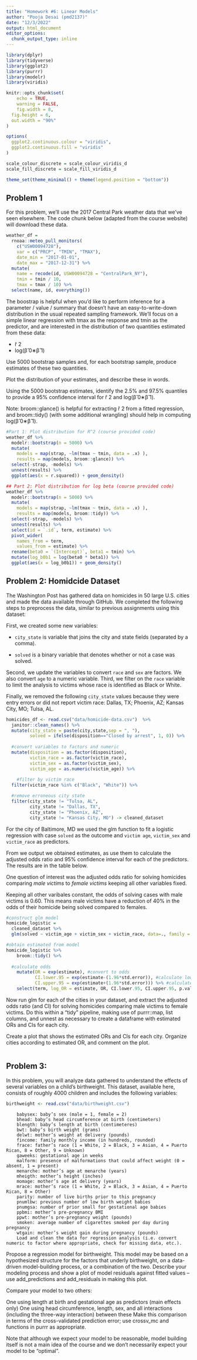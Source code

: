 ```yaml
---
title: "Homework #6: Linear Models"
author: "Pooja Desai (pmd2137)"
date: "12/3/2022"
output: html_document
editor_options: 
  chunk_output_type: inline
---
```


```r
library(dplyr)
library(tidyverse)
library(ggplot2)
library(purrr)
library(modelr)
library(viridis)

knitr::opts_chunk$set(
	echo = TRUE,
	warning = FALSE,
	fig.width = 8, 
  fig.height = 6,
  out.width = "90%"
)

options(
  ggplot2.continuous.colour = "viridis",
  ggplot2.continuous.fill = "viridis"
)

scale_colour_discrete = scale_colour_viridis_d
scale_fill_discrete = scale_fill_viridis_d

theme_set(theme_minimal() + theme(legend.position = "bottom"))
```

## Problem 1

For this problem, we'll use the 2017 Central Park weather data that we've seen elsewhere. The code chunk below (adapted from the course website) will download these data.

```r
weather_df = 
  rnoaa::meteo_pull_monitors(
    c("USW00094728"),
    var = c("PRCP", "TMIN", "TMAX"), 
    date_min = "2017-01-01",
    date_max = "2017-12-31") %>%
  mutate(
    name = recode(id, USW00094728 = "CentralPark_NY"),
    tmin = tmin / 10,
    tmax = tmax / 10) %>%
  select(name, id, everything())
```

The boostrap is helpful when you'd like to perform inference for a parameter / value / summary that doesn't have an easy-to-write-down distribution in the usual repeated sampling framework. We'll focus on a simple linear regression with tmax as the response and tmin as the predictor, and are interested in the distribution of two quantities estimated from these data:

-   r̂ 2
-   log(β̂ 0∗β̂ 1)

Use 5000 bootstrap samples and, for each bootstrap sample, produce estimates of these two quantities.

Plot the distribution of your estimates, and describe these in words.

Using the 5000 bootstrap estimates, identify the 2.5% and 97.5% quantiles to provide a 95% confidence interval for r̂ 2 and log(β̂ 0∗β̂ 1).

Note: broom::glance() is helpful for extracting r̂ 2 from a fitted regression, and broom::tidy() (with some additional wrangling) should help in computing log(β̂ 0∗β̂ 1).

```r
#Part 1: Plot distribution for R^2 (course provided code)
weather_df %>% 
  modelr::bootstrap(n = 5000) %>% 
  mutate(
    models = map(strap, ~lm(tmax ~ tmin, data = .x) ),
    results = map(models, broom::glance)) %>% 
  select(-strap, -models) %>% 
  unnest(results) %>% 
  ggplot(aes(x = r.squared)) + geom_density()

## Part 2: Plot distribution for log beta (course provided code)
weather_df %>% 
  modelr::bootstrap(n = 5000) %>% 
  mutate(
    models = map(strap, ~lm(tmax ~ tmin, data = .x) ),
    results = map(models, broom::tidy)) %>% 
  select(-strap, -models) %>% 
  unnest(results) %>% 
  select(id = `.id`, term, estimate) %>% 
  pivot_wider(
    names_from = term, 
    values_from = estimate) %>% 
  rename(beta0 = `(Intercept)`, beta1 = tmin) %>% 
  mutate(log_b0b1 = log(beta0 * beta1)) %>% 
  ggplot(aes(x = log_b0b1)) + geom_density()

```

## Problem 2: Homidcide Dataset

The Washington Post has gathered data on homicides in 50 large U.S. cities and made the data available through GitHub. We completed the following steps to preprocess the data, similar to previous assignments using this dataset:

First, we created some new variables:

-   `city_state` is variable that joins the city and state fields (separated by a comma).

-   `solved` is a binary variable that denotes whether or not a case was solved.

Second, we update the variables to convert `race` and `sex` are factors. We also convert `age` to a numeric variable. Third, we filter on the `race` variable to limit the analysis to victims whose race is identified as Black or White.

Finally, we removed the following `city_state` values because they were entry errors or did not report victim race: Dallas, TX; Phoenix, AZ; Kansas City, MO; Tulsa, AL.

```r
homicides_df <- read.csv("data/homicide-data.csv")  %>%
  janitor::clean_names() %>%
  mutate(city_state = paste(city,state,sep = ", "),
         solved = ifelse(disposition=="Closed by arrest", 1, 0)) %>%
  
  #convert variables to factors and numeric
  mutate(disposition = as.factor(disposition), 
         victim_race = as.factor(victim_race),
         victim_sex = as.factor(victim_sex),
         victim_age = as.numeric(victim_age)) %>%
  
    #filter by victim race
  filter(victim_race %in% c("Black", "White")) %>%

  #remove erroneous city state
  filter(city_state != "Tulsa, AL", 
         city_state != "Dallas, TX", 
         city_state != "Phoenix, AZ", 
         city_state != "Kansas City, MO") -> cleaned_dataset
```

For the city of Baltimore, MD we used the glm function to fit a logistic regression with case `solved` as the outcome and `victim age`, `victim_sex` and `victim_race` as predictors. 

From we output we obtained estimates, as use them to calculate the adjusted odds ratio and 95% confidence interval for each of the predictors. The results are in the table below. 

One question of interest was the adjusted odds ratio for solving homicides comparing *male victims* to *female victims* keeping all other variables fixed. 

Keeping all other varibales constant, the odds of solving cases with male victims is 0.60. This means male victims have a reduction of 40% in the odds of their homicide being solved compared to females. 

```r
#construct glm model
homicide_logistic = 
  cleaned_dataset %>%
  glm(solved ~ victim_age + victim_sex + victim_race, data=., family = binomial())

#obtain estimated from model
homicide_logistic %>%
    broom::tidy() %>% 
    
  #calculate odds
    mutate(OR = exp(estimate), #convert to odds
           CI.lower.95 = exp(estimate-(1.96*std.error)), #calculate lower CI @ 95%
           CI.upper.95 = exp(estimate+(1.96*std.error))) %>% #calculate lower CI @ 95%
    select(term, log_OR = estimate, OR, CI.lower.95, CI.upper.95, p.value)
```


Now run glm for each of the cities in your dataset, and extract the adjusted odds ratio (and CI) for solving homicides comparing male victims to female victims. Do this within a "tidy" pipeline, making use of purrr::map, list columns, and unnest as necessary to create a dataframe with estimated ORs and CIs for each city.

Create a plot that shows the estimated ORs and CIs for each city. Organize cities according to estimated OR, and comment on the plot.

```r


```

## Problem 3:

In this problem, you will analyze data gathered to understand the effects of several variables on a child's birthweight. This dataset, available here, consists of roughly 4000 children and includes the following variables:

```r
birthweight <- read.csv("data/birthweight.csv") 
```

        babysex: baby’s sex (male = 1, female = 2)
        bhead: baby’s head circumference at birth (centimeters)
        blength: baby’s length at birth (centimeteres)
        bwt: baby’s birth weight (grams)
        delwt: mother’s weight at delivery (pounds)
        fincome: family monthly income (in hundreds, rounded)
        frace: father’s race (1 = White, 2 = Black, 3 = Asian, 4 = Puerto Rican, 8 = Other, 9 = Unknown)
        gaweeks: gestational age in weeks
        malform: presence of malformations that could affect weight (0 = absent, 1 = present)
        menarche: mother’s age at menarche (years)
        mheigth: mother’s height (inches)
        momage: mother’s age at delivery (years)
        mrace: mother’s race (1 = White, 2 = Black, 3 = Asian, 4 = Puerto Rican, 8 = Other)
        parity: number of live births prior to this pregnancy
        pnumlbw: previous number of low birth weight babies
        pnumgsa: number of prior small for gestational age babies
        ppbmi: mother’s pre-pregnancy BMI
        ppwt: mother’s pre-pregnancy weight (pounds)
        smoken: average number of cigarettes smoked per day during pregnancy
        wtgain: mother’s weight gain during pregnancy (pounds)
        Load and clean the data for regression analysis (i.e. convert numeric to factor where appropriate, check for missing data, etc.).

Propose a regression model for birthweight. This model may be based on a hypothesized structure for the factors that underly birthweight, on a data-driven model-building process, or a combination of the two. Describe your modeling process and show a plot of model residuals against fitted values -- use add_predictions and add_residuals in making this plot.

Compare your model to two others:

One using length at birth and gestational age as predictors (main effects only) One using head circumference, length, sex, and all interactions (including the three-way interaction) between these Make this comparison in terms of the cross-validated prediction error; use crossv_mc and functions in purrr as appropriate.

Note that although we expect your model to be reasonable, model building itself is not a main idea of the course and we don't necessarily expect your model to be "optimal".
